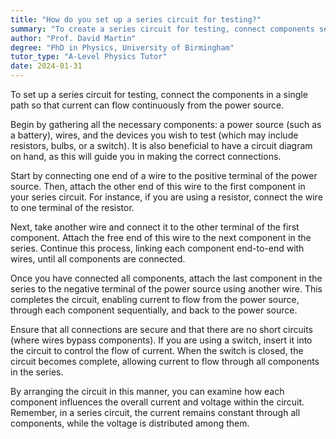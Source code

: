 ```yaml
---
title: "How do you set up a series circuit for testing?"
summary: "To create a series circuit for testing, connect components sequentially in a single pathway to allow current to flow through them."
author: "Prof. David Martin"
degree: "PhD in Physics, University of Birmingham"
tutor_type: "A-Level Physics Tutor"
date: 2024-01-31
---
```


To set up a series circuit for testing, connect the components in a single path so that current can flow continuously from the power source.

Begin by gathering all the necessary components: a power source (such as a battery), wires, and the devices you wish to test (which may include resistors, bulbs, or a switch). It is also beneficial to have a circuit diagram on hand, as this will guide you in making the correct connections.

Start by connecting one end of a wire to the positive terminal of the power source. Then, attach the other end of this wire to the first component in your series circuit. For instance, if you are using a resistor, connect the wire to one terminal of the resistor.

Next, take another wire and connect it to the other terminal of the first component. Attach the free end of this wire to the next component in the series. Continue this process, linking each component end-to-end with wires, until all components are connected.

Once you have connected all components, attach the last component in the series to the negative terminal of the power source using another wire. This completes the circuit, enabling current to flow from the power source, through each component sequentially, and back to the power source.

Ensure that all connections are secure and that there are no short circuits (where wires bypass components). If you are using a switch, insert it into the circuit to control the flow of current. When the switch is closed, the circuit becomes complete, allowing current to flow through all components in the series.

By arranging the circuit in this manner, you can examine how each component influences the overall current and voltage within the circuit. Remember, in a series circuit, the current remains constant through all components, while the voltage is distributed among them.
    